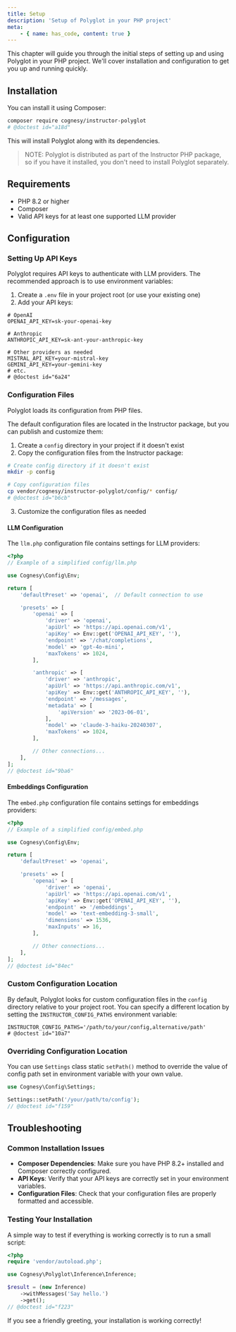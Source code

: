 ```yaml
---
title: Setup
description: 'Setup of Polyglot in your PHP project'
meta:
    - { name: has_code, content: true }
---
```


This chapter will guide you through the initial steps of setting up and using Polyglot in your PHP project. We'll cover installation and configuration to get you up and running quickly.




## Installation

You can install it using Composer:

```bash
composer require cognesy/instructor-polyglot
# @doctest id="a18d"
```

This will install Polyglot along with its dependencies.


> NOTE: Polyglot is distributed as part of the Instructor PHP package, so if you have it installed, you don't need to install Polyglot separately.

## Requirements

- PHP 8.2 or higher
- Composer
- Valid API keys for at least one supported LLM provider




## Configuration

### Setting Up API Keys

Polyglot requires API keys to authenticate with LLM providers. The recommended approach is to use environment variables:

1. Create a `.env` file in your project root (or use your existing one)
2. Add your API keys:

```shell
# OpenAI
OPENAI_API_KEY=sk-your-openai-key

# Anthropic
ANTHROPIC_API_KEY=sk-ant-your-anthropic-key

# Other providers as needed
MISTRAL_API_KEY=your-mistral-key
GEMINI_API_KEY=your-gemini-key
# etc.
# @doctest id="6a24"
```

### Configuration Files

Polyglot loads its configuration from PHP files.

The default configuration files are located in the Instructor package, but you can publish and customize them:

1. Create a `config` directory in your project if it doesn't exist
2. Copy the configuration files from the Instructor package:

```bash
# Create config directory if it doesn't exist
mkdir -p config

# Copy configuration files
cp vendor/cognesy/instructor-polyglot/config/* config/
# @doctest id="b6cb"
```

3. Customize the configuration files as needed


#### LLM Configuration

The `llm.php` configuration file contains settings for LLM providers:

```php
<?php
// Example of a simplified config/llm.php

use Cognesy\Config\Env;

return [
    'defaultPreset' => 'openai',  // Default connection to use

    'presets' => [
        'openai' => [
            'driver' => 'openai',
            'apiUrl' => 'https://api.openai.com/v1',
            'apiKey' => Env::get('OPENAI_API_KEY', ''),
            'endpoint' => '/chat/completions',
            'model' => 'gpt-4o-mini',
            'maxTokens' => 1024,
        ],

        'anthropic' => [
            'driver' => 'anthropic',
            'apiUrl' => 'https://api.anthropic.com/v1',
            'apiKey' => Env::get('ANTHROPIC_API_KEY', ''),
            'endpoint' => '/messages',
            'metadata' => [
                'apiVersion' => '2023-06-01',
            ],
            'model' => 'claude-3-haiku-20240307',
            'maxTokens' => 1024,
        ],

        // Other connections...
    ],
];
// @doctest id="9ba6"
```

#### Embeddings Configuration

The `embed.php` configuration file contains settings for embeddings providers:

```php
<?php
// Example of a simplified config/embed.php

use Cognesy\Config\Env;

return [
    'defaultPreset' => 'openai',

    'presets' => [
        'openai' => [
            'driver' => 'openai',
            'apiUrl' => 'https://api.openai.com/v1',
            'apiKey' => Env::get('OPENAI_API_KEY', ''),
            'endpoint' => '/embeddings',
            'model' => 'text-embedding-3-small',
            'dimensions' => 1536,
            'maxInputs' => 16,
        ],

        // Other connections...
    ],
];
// @doctest id="84ec"
```

### Custom Configuration Location

By default, Polyglot looks for custom configuration files in the `config` directory relative to your project root. You can specify a different location by setting the `INSTRUCTOR_CONFIG_PATHS` environment variable:

```shell
INSTRUCTOR_CONFIG_PATHS='/path/to/your/config,alternative/path'
# @doctest id="10a7"
```

### Overriding Configuration Location

You can use `Settings` class static `setPath()` method to override the value of config path set in environment variable with your own value.

```php
use Cognesy\Config\Settings;

Settings::setPath('/your/path/to/config');
// @doctest id="f159"
```


## Troubleshooting

### Common Installation Issues

- **Composer Dependencies**: Make sure you have PHP 8.2+ installed and Composer correctly configured.
- **API Keys**: Verify that your API keys are correctly set in your environment variables.
- **Configuration Files**: Check that your configuration files are properly formatted and accessible.


### Testing Your Installation

A simple way to test if everything is working correctly is to run a small script:

```php
<?php
require 'vendor/autoload.php';

use Cognesy\Polyglot\Inference\Inference;

$result = (new Inference)
    ->withMessages('Say hello.')
    ->get();
// @doctest id="f223"
```

If you see a friendly greeting, your installation is working correctly!
